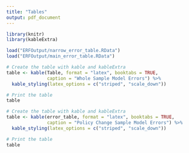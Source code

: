 ```yaml
---
title: "Tables"
output: pdf_document
---
```


```r
library(knitr)
library(kableExtra)

load("ERFOutput/narrow_error_table.RData")
load("ERFOutput/main_error_table.RData")
```

```r
# Create the table with kable and kableExtra
table <- kable(Table, format = "latex", booktabs = TRUE, 
               caption = "Whole Sample Model Errors") %>%
  kable_styling(latex_options = c("striped", "scale_down"))

# Print the table
table
```

```r
# Create the table with kable and kableExtra
table <- kable(error_table, format = "latex", booktabs = TRUE, 
               caption = "Policy Change Sample Model Errors") %>%
  kable_styling(latex_options = c("striped", "scale_down"))

# Print the table
table
```